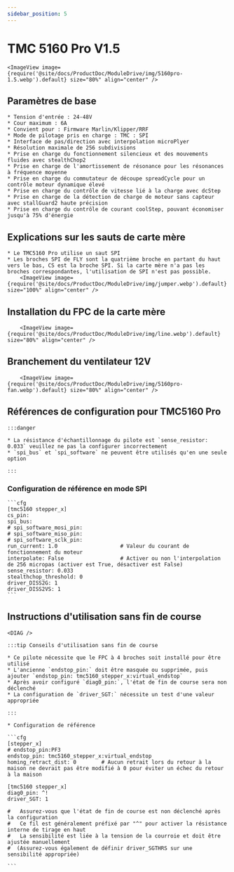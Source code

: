 ```yaml
---
sidebar_position: 5
---
```



# TMC 5160 Pro V1.5

    <ImageView image={require('@site/docs/ProductDoc/ModuleDrive/img/5160pro-1.5.webp').default} size="80%" align="center" />

## Paramètres de base

    * Tension d'entrée : 24-48V
    * Cour maximum : 6A
    * Convient pour : Firmware Marlin/Klipper/RRF
    * Mode de pilotage pris en charge : TMC : SPI
    * Interface de pas/direction avec interpolation microPlyer
    * Résolution maximale de 256 subdivisions
    * Prise en charge du fonctionnement silencieux et des mouvements fluides avec stealthChop2
    * Prise en charge de l'amortissement de résonance pour les résonances à fréquence moyenne
    * Prise en charge du commutateur de découpe spreadCycle pour un contrôle moteur dynamique élevé
    * Prise en charge du contrôle de vitesse lié à la charge avec dcStep
    * Prise en charge de la détection de charge de moteur sans capteur avec stallGuard2 haute précision
    * Prise en charge du contrôle de courant coolStep, pouvant économiser jusqu'à 75% d'énergie

## Explications sur les sauts de carte mère

    * Le TMC5160 Pro utilise un saut SPI
    * Les broches SPI de FLY sont la quatrième broche en partant du haut vers le bas, CS est la broche SPI. Si la carte mère n'a pas les broches correspondantes, l'utilisation de SPI n'est pas possible.
        <ImageView image={require('@site/docs/ProductDoc/ModuleDrive/img/jumper.webp').default} size="100%" align="center" />

## Installation du FPC de la carte mère

        <ImageView image={require('@site/docs/ProductDoc/ModuleDrive/img/line.webp').default} size="80%" align="center" />

## Branchement du ventilateur 12V

        <ImageView image={require('@site/docs/ProductDoc/ModuleDrive/img/5160pro-fan.webp').default} size="80%" align="center" />


## Références de configuration pour TMC5160 Pro

    :::danger

    * La résistance d'échantillonnage du pilote est `sense_resistor: 0.033` veuillez ne pas la configurer incorrectement
    * `spi_bus` et `spi_software` ne peuvent être utilisés qu'en une seule option
    
    :::

### Configuration de référence en mode SPI

    ```cfg
    [tmc5160 stepper_x]
    cs_pin:
    spi_bus:
    # spi_software_mosi_pin:
    # spi_software_miso_pin:
    # spi_software_sclk_pin: 
    run_current: 1.0                    # Valeur du courant de fonctionnement du moteur
    interpolate: False                  # Activer ou non l'interpolation de 256 micropas (activer est True, désactiver est False)
    sense_resistor: 0.033
    stealthchop_threshold: 0
    driver_DISS2G: 1
    driver_DISS2VS: 1
    ```

## Instructions d'utilisation sans fin de course

    <DIAG />

    :::tip Conseils d'utilisation sans fin de course

    * Ce pilote nécessite que le FPC à 4 broches soit installé pour être utilisé
    * L'ancienne `endstop_pin:` doit être masquée ou supprimée, puis ajouter `endstop_pin: tmc5160_stepper_x:virtual_endstop`
    * Après avoir configuré `diag0_pin:`, l'état de fin de course sera non déclenché
    * La configuration de `driver_SGT:` nécessite un test d'une valeur appropriée

    :::

    * Configuration de référence

    ```cfg
    [stepper_x]
    # endstop_pin:PF3
    endstop_pin: tmc5160_stepper_x:virtual_endstop
    homing_retract_dist: 0        # Aucun retrait lors du retour à la maison ne devrait pas être modifié à 0 pour éviter un échec du retour à la maison

    [tmc5160 stepper_x]
    diag0_pin: ^!
    driver_SGT: 1

    #   Assurez-vous que l'état de fin de course est non déclenché après la configuration
    #   Ce fil est généralement préfixé par "^" pour activer la résistance interne de tirage en haut
    #   La sensibilité est liée à la tension de la courroie et doit être ajustée manuellement
    #  (Assurez-vous également de définir driver_SGTHRS sur une sensibilité appropriée)

    ```
